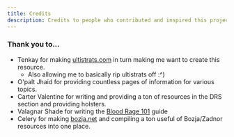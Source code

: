 ```yaml
---
title: Credits
description: Credits to people who contributed and inspired this project
---
```



<link
  rel="stylesheet"
  media="(prefers-color-scheme:dark)"
  href="https://cdn.jsdelivr.net/npm/@shoelace-style/shoelace@2.15.1/cdn/themes/dark.css"
  onload="document.documentElement.classList.add('sl-theme-dark');"
/>
<script type="module" src="https://cdn.jsdelivr.net/npm/@shoelace-style/shoelace@2.15.1/cdn/shoelace-autoloader.js"></script>


### Thank you to... ###
- Tenkay for making <a href="https://ultistrats.com" target="_blank">ultistrats.com</a> in turn making me want to create this resource.
  - Also allowing me to basically rip ultistrats off :^\)
- O'palt Jhaid for providing countless pages of information for various topics.
- Carter Valentine for writing and providing a ton of resources in the DRS section and providing holsters.
- Valagnar Shade for writing the [Blood Rage 101](/drs/bloodrage) guide
- Celery for making <a href="https://bozja.net" target="_blank">bozja.net</a> and compiling a ton useful of Bozja/Zadnor resources into one place.

<Footer />